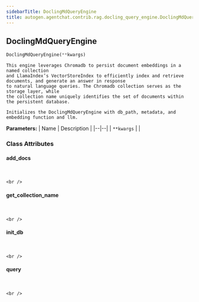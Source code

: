 ```yaml
---
sidebarTitle: DoclingMdQueryEngine
title: autogen.agentchat.contrib.rag.docling_query_engine.DoclingMdQueryEngine
---
```

<h2 id="autogen.agentchat.contrib.rag.docling_query_engine.DoclingMdQueryEngine" class="doc doc-heading">
    <code class="doc-symbol doc-symbol-heading doc-symbol-class"></code>
    <span class="doc doc-object-name doc-class-name">DoclingMdQueryEngine</span>
</h2>

```python
DoclingMdQueryEngine(**kwargs)
```

    This engine leverages Chromadb to persist document embeddings in a named collection
    and LlamaIndex’s VectorStoreIndex to efficiently index and retrieve documents, and generate an answer in response
    to natural language queries. The Chromadb collection serves as the storage layer, while
    the collection name uniquely identifies the set of documents within the persistent database.
    
    Initializes the DoclingMdQueryEngine with db_path, metadata, and embedding function and llm.

<b>Parameters:</b>
| Name | Description |
|--|--|
| `**kwargs` |  |

### Class Attributes

<code class="doc-symbol doc-symbol-heading doc-symbol-attribute"></code>
#### add_docs
<br />

    <br />

<code class="doc-symbol doc-symbol-heading doc-symbol-attribute"></code>
#### get_collection_name
<br />

    <br />

<code class="doc-symbol doc-symbol-heading doc-symbol-attribute"></code>
#### init_db
<br />

    <br />

<code class="doc-symbol doc-symbol-heading doc-symbol-attribute"></code>
#### query
<br />

    <br />